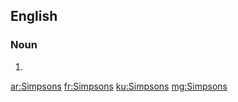 ==English==

===Noun===
{{head|en|noun plural form}}

# {{plural of|Simpson|lang=en}}

[[ar:Simpsons]]
[[fr:Simpsons]]
[[ku:Simpsons]]
[[mg:Simpsons]]